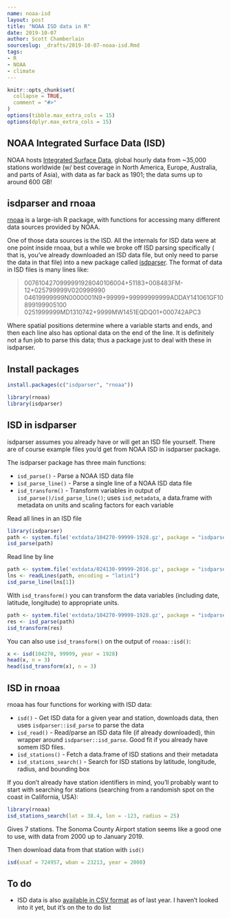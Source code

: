 ```yaml
---
name: noaa-isd
layout: post
title: "NOAA ISD data in R"
date: 2019-10-07
author: Scott Chamberlain
sourceslug: _drafts/2019-10-07-noaa-isd.Rmd
tags:
- R
- NOAA
- climate
---
```


```r
knitr::opts_chunk$set(
  collapse = TRUE,
  comment = "#>"
)
options(tibble.max_extra_cols = 15)
options(dplyr.max_extra_cols = 15)
```

## NOAA Integrated Surface Data (ISD)

NOAA hosts [Integrated Surface Data](https://www.ncdc.noaa.gov/isd), global
hourly data from ~35,000 stations worldwide (w/ best coverage in North America,
Europe, Australia, and parts of Asia), with data as far back as 1901; the data
sums up to around 600 GB!

## isdparser and rnoaa

[rnoaa][ghrnoaa] is a large-ish R package, with functions for accessing many different
data sources provided by NOAA.

One of those data sources is the ISD. All the internals for ISD data were at
one point inside rnoaa, but a while we broke off ISD parsing specifically (
that is, you've already downloaded an ISD data file, but only need to parse
the data in that file) into a new package called [isdparser][]. The format of 
data in ISD files is many lines like:

> 0076104270999991928040106004+51183+008483FM-12+025799999V020999990
> 04619999999N0000001N9+99999+99999999999ADDAY141061GF10899199905100
> 0251999999MD1310742+9999MW1451EQDQ01+000742APC3

Where spatial positions determine where a variable starts and ends, and then
each line also has optional data on the end of the line. It is definitely
not a fun job to parse this data; thus a package just to deal with these in
isdparser.

## Install packages

```r
install.packages(c("isdparser", "rnoaa"))
```

```r
library(rnoaa)
library(isdparser)
```

## ISD in isdparser

isdparser assumes you already have or will get an ISD file yourself. 
There are of course example files you'd get from NOAA ISD in isdparser
package.

The isdparser package has three main functions:

- `isd_parse()` - Parse a NOAA ISD data file
- `isd_parse_line()` - Parse a single line of a NOAA ISD data file
- `isd_transform()` - Transform variables in output of `isd_parse()/isd_parse_line()`;
uses `isd_metadata`, a data.frame with metadata on units and scaling factors for
each variable

Read all lines in an ISD file

```r
library(isdparser)
path <- system.file('extdata/104270-99999-1928.gz', package = "isdparser")
isd_parse(path)
```

Read line by line

```r
path <- system.file('extdata/024130-99999-2016.gz', package = "isdparser")
lns <- readLines(path, encoding = "latin1")
isd_parse_line(lns[1])
```

With `isd_transform()` you can transform the data variables (including date,
latitude, longitude) to appropriate units.

```r
path <- system.file('extdata/104270-99999-1928.gz', package = "isdparser")
res <- isd_parse(path)
isd_transform(res)
```

You can also use `isd_transform()` on the output of `rnoaa::isd()`:

```r
x <- isd(104270, 99999, year = 1928)
head(x, n = 3)
head(isd_transform(x), n = 3)
```

## ISD in rnoaa

rnoaa has four functions for working with ISD data:

- `isd()` - Get ISD data for a given year and station, downloads data, then
uses `isdparser::isd_parse` to parse the data
- `isd_read()` - Read/parse an ISD data file (if already downloaded), thin wrapper
around `isdparser::isd_parse`. Good fit if you already have somem ISD files.
- `isd_stations()` - Fetch a data.frame of ISD stations and their metadata
- `isd_stations_search()` - Search for ISD stations by latitude, longitude,
radius, and bounding box

If you don't already have station identifiers in mind, you'll probably want to
start with searching for stations (searching from
a randomish spot on the coast in California, USA):

```r
library(rnoaa)
isd_stations_search(lat = 38.4, lon = -123, radius = 25)
```

Gives 7 stations. The Sonoma County Airport station seems like a good one to use,
with data from 2000 up to January 2019.

Then download data from that station with `isd()`

```r
isd(usaf = 724957, wban = 23213, year = 2008)
```

## To do

- ISD data is also [available in CSV format](https://github.com/ropensci/isdparser/issues/16)
as of last year. I haven't looked into it yet, but it's on the to do list


[ghrnoaa]: https://github.com/ropensci/rnoaa/
[crnoaa]: https://cloud.r-project.org/web/packages/rnoaa/
[ghisdp]: https://github.com/ropensci/isdparser/
[cisdp]: https://cloud.r-project.org/web/packages/isdparser/
[isdparser]: https://github.com/ropensci/isdparser/
